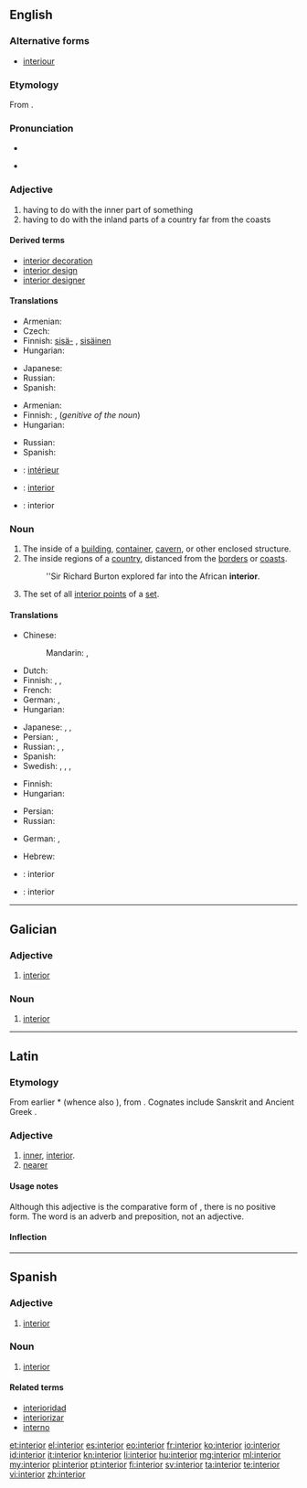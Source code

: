 ==English==
{{wikipedia|dab=interior}}

===Alternative forms===
* [[interiour]] {{qualifier|obsolete}}

===Etymology===
From {{etyl|la}} {{term|interior||inner, interior|lang=la}}.

===Pronunciation===
* {{audio|en-us-interior.ogg|Audio (US)}}

* {{rhymes|ɪəriə(r)}}

===Adjective===
{{en-adj|-}}

# having to do with the inner part of something
# having to do with the inland parts of a country far from the coasts

====Derived terms====
* [[interior decoration]]
* [[interior design]]
* [[interior designer]]

====Translations====
{{trans-top|having to do with the inner part of something}}
* Armenian: {{t-|hy|ներքին|tr=nerk’in}}
* Czech: {{t+|cs|vnitřní}}
* Finnish: [[sisä-]] {{qualifier|in compounds}}, [[sisäinen]]
* Hungarian: {{t+|hu|belső}}
{{trans-mid}}
* Japanese: {{t+|ja|内部|tr=naibu|sc=Jpan}}
* Russian: {{t|ru|внутренний|tr=vnútrennij|sc=Cyrl}}
* Spanish: {{t+|es|interior}}
{{trans-bottom}}

{{trans-top|having to do with the inland parts of a country}}
* Armenian: {{t-|hy|ներքին|tr=nerk’in}}
* Finnish: {{t+|fi|sisä-}}, {{t+|fi|sisämaa|alt=sisämaan}} (''genitive of the noun'')
* Hungarian: {{t-|hu|bel-}}
{{trans-mid}}
* Russian: {{t|ru|внутренний|tr=vnútrennij|sc=Cyrl}}
* Spanish: {{t+|es|interior}}
{{trans-bottom}}

{{checktrans-top}}
* {{ttbc|fr}}: [[intérieur]] {{m}}
* {{ttbc|pt}}: [[interior]] {{m}}
{{trans-mid}}
* {{ttbc|ia}}: interior
{{trans-bottom}}

===Noun===
{{en-noun}}

# The inside of a [[building]], [[container]], [[cavern]], or other enclosed structure.
# The inside regions of a [[country]], distanced from the [[border]]s or [[coast]]s.
#: ''Sir Richard Burton explored far into the African '''interior'''.
# {{mathematics|topology}} The set of all [[interior point|interior points]] of a [[set]].

====Translations====
{{trans-top|the inside of an enclosed structure}}
* Chinese:
*: Mandarin: {{t|cmn|內部|sc=Hani}}, {{t|cmn|内部|tr=nèibù|sc=Hani}}
* Dutch: {{t-|nl|interieur|n}}
* Finnish: {{t-|fi|sisätila}}, {{t-|fi|sisus}}, {{t+|fi|sisäpuoli}}
* French: {{t|fr|intérieur|m}}
* German: {{t|de|Interieur|n}}, {{t|de|Inneres|n}}
* Hungarian: {{t+|hu|belső}}
{{trans-mid}}
* Japanese: {{t|ja|内装|tr=ないそう, naisō|sc=Jpan}}, {{t|ja|内部|tr=ないぶ, naibu|sc=Jpan}}, {{t|ja|インテリア|tr=interia|sc=Jpan}}
* Persian: {{t|fa|درونی|tr=daruni|sc=fa-Arab}}, {{t|fa|داخلی|tr=dâxeli|sc=fa-Arab}}
* Russian: {{t|ru|интерьер|m|tr=intɛrʹjér|sc=Cyrl}}, {{t|ru|внутренность|f|tr=vnútrennostʹ|sc=Cyrl}}, {{t|ru|внутренняя часть|f|tr=vnútrennjaja častʹ|sc=Cyrl}}
* Spanish: {{t+|es|interior|m}}
* Swedish: {{t+|sv|interiör}},  {{t+|sv|insida}},  {{t-|sv|innandöme}},  {{t-|sv|det inre}}
{{trans-bottom}}

{{trans-top|the inside regions of a country}}
* Finnish: {{t+|fi|sisämaa}}
* Hungarian: {{t-|hu|belterület}}
{{trans-mid}}
* Persian: {{t|fa|داخلی|tr=dâxeli|sc=fa-Arab}}
* Russian: {{t|ru|внутренние районы страны|m|p|tr=vnútrennije rajóny straný|sc=Cyrl}}
{{trans-bottom}}

{{trans-top|the set of all interior points}}
* German: {{t+|de|Inneres|n}},  {{t-|de|offener Kern|m}}
{{trans-mid}}
* Hebrew: {{t+|he|פנים|m|tr=pním}}
{{trans-bottom}}

{{checktrans-top}}
* {{ttbc|ia}}: interior
* {{ttbc|es}}: interior {{m}}
{{trans-bottom}}

----

==Galician==

===Adjective===
{{gl-adj|f=interior|pl=interiores}}

# [[#English|interior]]

===Noun===
{{gl-noun|m|interiores}}

# [[#English|interior]]

----

==Latin==

===Etymology===
From earlier *{{term||interus}} (whence also {{term|intra|intrā|lang=la}}), from {{proto|Indo-European|h₁énteros|inner, what is inside|lang=la}}. Cognates include Sanskrit {{term|sc=Deva|अन्तर|tr=ántara||interior|lang=sa}} and Ancient Greek {{term|sc=polytonic|ἔντερον|tr=enteron||intestine, bowel|lang=grc}}.

===Adjective===
{{head|la|adjective|comparative of|inter|cat=adjective comparative forms}}

# [[inner]], [[#English|interior]].
# [[nearer]]

====Usage notes====
Although this adjective is the comparative form of {{term|inter|lang=la}}, there is no positive form.  The word {{term|inter|lang=la}} is an adverb and preposition, not an adjective.

====Inflection====
{{la-decl-comparative|inter}}

----

==Spanish==

===Adjective===
{{es-adj|pl=interiores}}

# [[interior#English|interior]]

===Noun===
{{es-noun|m|pl=interiores}}

# [[interior#English|interior]]

====Related terms====
* [[interioridad]]
* [[interiorizar]]
* [[interno]]

[[et:interior]]
[[el:interior]]
[[es:interior]]
[[eo:interior]]
[[fr:interior]]
[[ko:interior]]
[[io:interior]]
[[id:interior]]
[[it:interior]]
[[kn:interior]]
[[li:interior]]
[[hu:interior]]
[[mg:interior]]
[[ml:interior]]
[[my:interior]]
[[pl:interior]]
[[pt:interior]]
[[fi:interior]]
[[sv:interior]]
[[ta:interior]]
[[te:interior]]
[[vi:interior]]
[[zh:interior]]